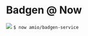 # Badgen @ Now

![](https://deploy.now.sh/static/button.svg)
`$ now amio/badgen-service`

<style jsx global>{`
  h1 + p { padding: 3em }
  img { height: 42px !important; margin: 0 !important; vertical-align: top }
  code { display: inline-block; margin-left: 1em; padding: 5px 1em; color: #111; font: 18px/32px monospace }
  code { background-color: #F0F3F6; border-radius: 4px }
`}</style>
